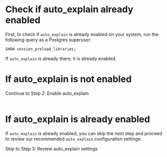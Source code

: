 
# Check if auto_explain already enabled

First, to check if `auto_explain` is already enabled on your system, run the following
query as a Postgres superuser:

```
SHOW session_preload_libraries;
```

If `auto_explain` is already there, it is already enabled.


# If auto_explain is not enabled

<AutoExplainNotice />

<Link className="btn btn-success" to="02_enable_auto_explain">
   Continue to Step 2: Enable auto_explain
</Link>
<br />
<br />


# If auto_explain is already enabled

If `auto_explain` is already enabled, you can skip the next step and proceed to
review our recommended `auto_explain` configuration settings:

<Link className="btn btn-success" to="03_review_settings">
   Skip to Step 3: Review auto_explain settings
</Link>
